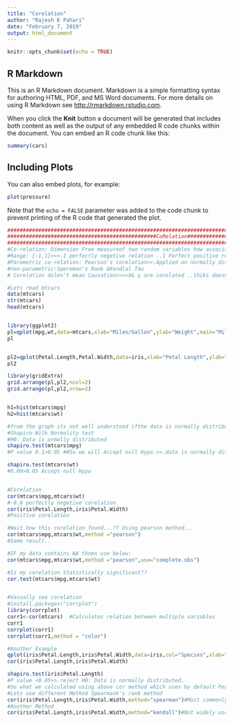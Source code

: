 ```yaml
---
title: "Corelation"
author: "Rajesh K Pahari"
date: "February 7, 2019"
output: html_document
---
```


```r
knitr::opts_chunk$set(echo = TRUE)
```

## R Markdown

This is an R Markdown document. Markdown is a simple formatting syntax for authoring HTML, PDF, and MS Word documents. For more details on using R Markdown see <http://rmarkdown.rstudio.com>.

When you click the **Knit** button a document will be generated that includes both content as well as the output of any embedded R code chunks within the document. You can embed an R code chunk like this:

```r
summary(cars)
```

## Including Plots

You can also embed plots, for example:

```r
plot(pressure)
```

Note that the `echo = FALSE` parameter was added to the code chunk to prevent printing of the R code that generated the plot.
```r
############################################################################################################
################################################CoRelation################################################
############################################################################################################
#Co-relation: Dimension Free measureof two random variables how associated>>calculated for numerical vars
#Range: [-1,1]>>>-1 perfectly negetive relation ..1 Perfect positive relation..0 no relation.
#Paremetric co-relation: Pearson's corelation>>.Applied on normally distributed data
#non-parametric:Spereman's Rank &Kendlal Tau
# Corelation dolen't mean Causation>>>>X& y are corelated ..thiks doesn't mean x causes y or y causes x

#Lets read mtcars
data(mtcars)
str(mtcars)
head(mtcars)


library(ggplot2)
pl=qplot(mpg,wt,data=mtcars,xlab="Miles/Gallon",ylab="Weight",main="Miles per gallon VS Weight")
pl


pl2=qplot(Petal.Length,Petal.Width,data=iris,xlab="Petal Length",ylab="Petal Width",main="Petal Length VS Petal Width")
pl2

library(gridExtra)
grid.arrange(pl,pl2,ncol=2)
grid.arrange(pl,pl2,nrow=2)


h1=hist(mtcars$mpg)
h2=hist(mtcars$wt)

#from the graph its not well understood ifthe data is normally distributed
#Shapiro-Wilk Normality test 
#H0: Data is ormally distributed
shapiro.test(mtcars$mpg)
#P value 0.1>0.05 ##So we will Accept null Hypo.>>.data is normally distributed

shapiro.test(mtcars$wt)
#0.09>0.05 Accept null Hypo


#Corelation
cor(mtcars$mpg,mtcars$wt)
#-0.8 perfectly negetive corelation
cor(iris$Petal.Length,iris$Petal.Width)
#Positive corelation

#Wait how this corelation found...?? Using pearson method...
cor(mtcars$mpg,mtcars$wt,method ="pearson")
#Same result..

#IF my data contains NA thnen use below:
cor(mtcars$mpg,mtcars$wt,method ="pearson",use="complete.obs")

#Is my corelation Statistically significant??
cor.test(mtcars$mpg,mtcars$wt)


#Vasually see corelation
#install.packages("corrplot")
library(corrplot)
corr1<-cor(mtcars)  #Calculates relation between multiple variables
corr1
corrplot(corr1)
corrplot(corr1,method = "color")

#Another Example
qplot(iris$Petal.Length,iris$Petal.Width,data=iris,col="Species",xlab="Petal length",ylab="Petal width",main="Lngth VS Width")
cor(iris$Petal.Length,iris$Petal.Width)

shapiro.test(iris$Petal.Length)
#P value <0.05>>.reject H0: Data is normally distributed.
#So what we calculated using above cor method which uses by default Pearson method is not correct
#Lets use different Method Spearmank's rank method
cor(iris$Petal.Length,iris$Petal.Width,method="spearman")#Most commonly used when data is not normally distri
#Another Method
cor(iris$Petal.Length,iris$Petal.Width,method="kendall")#Not widely used



```




